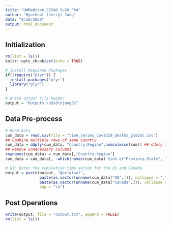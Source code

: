 ```yaml
---
title: "UWMadison_CS540_Su20_P04"
author: "Hyecheol (Jerry) Jang"
date: "8/18/2020"
output: html_document
---
```


## Initialization

```r
rm(list = ls())
knitr::opts_chunk$set(echo = TRUE)

# Install Required Packages
if(!require("plyr")) {
  install.packages("plyr")
  library("plyr")
}
```

```r
# Write output file header
output = "Outputs:\n@id\njang52"
```


## Data Pre-process

```r
# Read Data
cum_data = read.csv(file = "time_series_covid19_deaths_global.csv")
## Combine multiple rows of same country
cum_data = ddply(cum_data, "Country.Region",numcolwise(sum)) ## ddply in plyr
## Remove unnecessary columns
rownames(cum_data) = cum_data[,"Country.Region"]
cum_data = cum_data[, -which(names(cum_data) %in% c("Province.State", "Lat", "Long", "Country.Region"))]

# Q1: Enter the cumulative time series for the US and Canada
output = paste(output, "@original",
               paste(as.vector(unname(cum_data["US",])), collapse = ","),
               paste(as.vector(unname(cum_data["Canada",])), collapse = ","),
               sep = "\n")

```


## Post Operations

```r
write(output, file = "output.txt", append = FALSE)
rm(list = ls())
```

